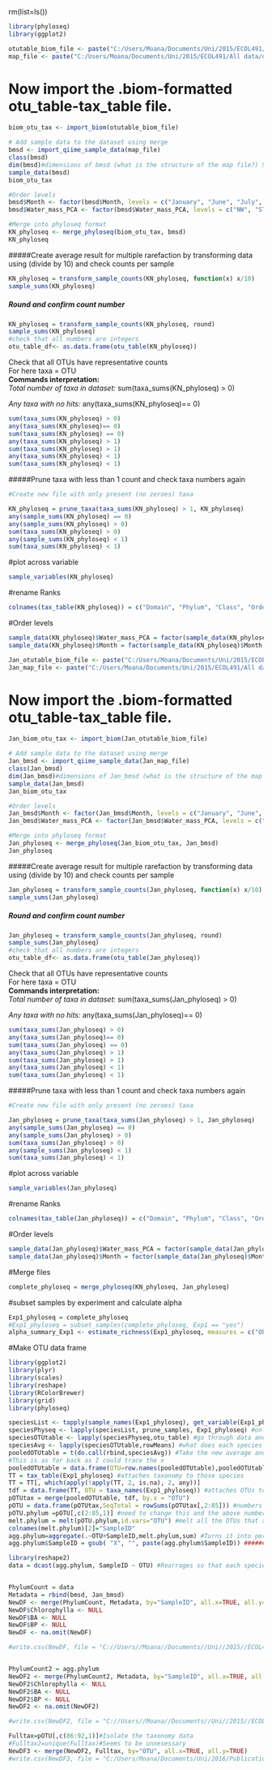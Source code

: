 rm(list=ls())

```r
library(phyloseq)
library(ggplot2)

otutable_biom_file <- paste("C:/Users/Moana/Documents/Uni/2015/ECOL491/All data/data/", "merged_otu_table.biom", sep = "")
map_file <- paste("C:/Users/Moana/Documents/Uni/2015/ECOL491/All data/data/", "Horizontal_Transect.txt", sep = "")

```


# Now import the .biom-formatted otu_table-tax_table file.
```r
biom_otu_tax <- import_biom(otutable_biom_file)

# Add sample data to the dataset using merge
bmsd <- import_qiime_sample_data(map_file)
class(bmsd)
dim(bmsd)#dimensions of bmsd (what is the structure of the map file?) Should match the number of samples and variables
sample_data(bmsd)
biom_otu_tax

#Order levels
bmsd$Month <- factor(bmsd$Month, levels = c("January", "June", "July", "December", "March", "April"))
bmsd$Water_mass_PCA <- factor(bmsd$Water_mass_PCA, levels = c("NW", "STW", "FRONT", "SAW"))

#Merge into phyloseq format
KN_phyloseq <- merge_phyloseq(biom_otu_tax, bmsd)
KN_phyloseq
```

#####Create average result for multiple rarefaction by transforming data using (divide by 10) and check counts per sample
```r
KN_phyloseq = transform_sample_counts(KN_phyloseq, function(x) x/10)
sample_sums(KN_phyloseq)
```

##### Round and confirm count number
```r
KN_phyloseq = transform_sample_counts(KN_phyloseq, round)
sample_sums(KN_phyloseq)
#check that all numbers are integers
otu_table_df<- as.data.frame(otu_table(KN_phyloseq))
```

Check that all OTUs have representative counts  
For here taxa = OTU  
__Commands interpretation:__  
_Total number of taxa in dataset:_ sum(taxa_sums(KN_phyloseq) > 0)   

_Any taxa with no hits:_ any(taxa_sums(KN_phyloseq)== 0)

```r
sum(taxa_sums(KN_phyloseq) > 0)
any(taxa_sums(KN_phyloseq)== 0)
sum(taxa_sums(KN_phyloseq) == 0)
any(taxa_sums(KN_phyloseq) > 1)
sum(taxa_sums(KN_phyloseq) > 1)
any(taxa_sums(KN_phyloseq) < 1)
sum(taxa_sums(KN_phyloseq) < 1)
```

#####Prune taxa with less than 1 count and check taxa numbers again
```r

#Create new file with only present (no zeroes) taxa

KN_phyloseq = prune_taxa(taxa_sums(KN_phyloseq) > 1, KN_phyloseq)
any(sample_sums(KN_phyloseq) == 0)
any(sample_sums(KN_phyloseq) > 0)
sum(taxa_sums(KN_phyloseq) > 0)
any(sample_sums(KN_phyloseq) < 1)
sum(taxa_sums(KN_phyloseq) < 1)
```

#plot across variable
```r
sample_variables(KN_phyloseq)
```

#rename Ranks
```r
colnames(tax_table(KN_phyloseq)) = c("Domain", "Phylum", "Class", "Order", "Family", "Genus", "Species")

```

#Order levels
```r
sample_data(KN_phyloseq)$Water_mass_PCA = factor(sample_data(KN_phyloseq)$Water_mass_PCA, levels = c("NW", "STW", "FRONT", "SAW"))
sample_data(KN_phyloseq)$Month = factor(sample_data(KN_phyloseq)$Month, levels = c("January", "June", "July", "December", "March", "April"))
```

####################################################################################################################

```r

Jan_otutable_biom_file <- paste("C:/Users/Moana/Documents/Uni/2015/ECOL491/All data/data/", "Jan_8000_merged_otu_table.biom", sep = "")
Jan_map_file <- paste("C:/Users/Moana/Documents/Uni/2015/ECOL491/All data/data/", "JanHorizontal_Transect.txt", sep = "")

```


# Now import the .biom-formatted otu_table-tax_table file.
```r
Jan_biom_otu_tax <- import_biom(Jan_otutable_biom_file)

# Add sample data to the dataset using merge
Jan_bmsd <- import_qiime_sample_data(Jan_map_file)
class(Jan_bmsd)
dim(Jan_bmsd)#dimensions of Jan_bmsd (what is the structure of the map file?) Should match the number of samples and variables
sample_data(Jan_bmsd)
Jan_biom_otu_tax

#Order levels
Jan_bmsd$Month <- factor(Jan_bmsd$Month, levels = c("January", "June", "July", "December", "March", "April"))
Jan_bmsd$Water_mass_PCA <- factor(Jan_bmsd$Water_mass_PCA, levels = c("NW", "STW", "FRONT", "SAW"))

#Merge into phyloseq format
Jan_phyloseq <- merge_phyloseq(Jan_biom_otu_tax, Jan_bmsd)
Jan_phyloseq
```

#####Create average result for multiple rarefaction by transforming data using (divide by 10) and check counts per sample
```r
Jan_phyloseq = transform_sample_counts(Jan_phyloseq, function(x) x/10)
sample_sums(Jan_phyloseq)
```

##### Round and confirm count number
```r
Jan_phyloseq = transform_sample_counts(Jan_phyloseq, round)
sample_sums(Jan_phyloseq)
#check that all numbers are integers
otu_table_df<- as.data.frame(otu_table(Jan_phyloseq))
```

Check that all OTUs have representative counts  
For here taxa = OTU  
__Commands interpretation:__  
_Total number of taxa in dataset:_ sum(taxa_sums(Jan_phyloseq) > 0)   

_Any taxa with no hits:_ any(taxa_sums(Jan_phyloseq)== 0)

```r
sum(taxa_sums(Jan_phyloseq) > 0)
any(taxa_sums(Jan_phyloseq)== 0)
sum(taxa_sums(Jan_phyloseq) == 0)
any(taxa_sums(Jan_phyloseq) > 1)
sum(taxa_sums(Jan_phyloseq) > 1)
any(taxa_sums(Jan_phyloseq) < 1)
sum(taxa_sums(Jan_phyloseq) < 1)
```

#####Prune taxa with less than 1 count and check taxa numbers again
```r

#Create new file with only present (no zeroes) taxa

Jan_phyloseq = prune_taxa(taxa_sums(Jan_phyloseq) > 1, Jan_phyloseq)
any(sample_sums(Jan_phyloseq) == 0)
any(sample_sums(Jan_phyloseq) > 0)
sum(taxa_sums(Jan_phyloseq) > 0)
any(sample_sums(Jan_phyloseq) < 1)
sum(taxa_sums(Jan_phyloseq) < 1)
```

#plot across variable
```r
sample_variables(Jan_phyloseq)
```

#rename Ranks
```r
colnames(tax_table(Jan_phyloseq)) = c("Domain", "Phylum", "Class", "Order", "Family", "Genus", "Species")

```

#Order levels
```r
sample_data(Jan_phyloseq)$Water_mass_PCA = factor(sample_data(Jan_phyloseq)$Water_mass_PCA, levels = c("NW", "STW", "FRONT", "SAW"))
sample_data(Jan_phyloseq)$Month = factor(sample_data(Jan_phyloseq)$Month, levels = c("January", "June", "July", "December", "March", "April"))
```

####################################################################################################################

#Merge files
```r
complete_phyloseq = merge_phyloseq(KN_phyloseq, Jan_phyloseq)
```


#subset samples by experiment and calculate alpha
```r
Exp1_phyloseq = complete_phyloseq
#Exp1_phyloseq = subset_samples(complete_phyloseq, Exp1 == "yes")
alpha_summary_Exp1 <- estimate_richness(Exp1_phyloseq, measures = c("Observed", "Shannon")) #gives a tabel of important numbers for when you are writing up

```

##########################################################################################################################

#Make OTU data frame
```r
library(ggplot2)
library(plyr)
library(scales)
library(reshape)
library(RColorBrewer)
library(grid)
library(phyloseq)

speciesList <- tapply(sample_names(Exp1_phyloseq), get_variable(Exp1_phyloseq, "SampleID"), c) #Makes columns of water mass types and says which samles are found there
speciesPhyseq <- lapply(speciesList, prune_samples, Exp1_phyloseq) #only samples that have these species will be kept
speciesOTUtable <- lapply(speciesPhyseq,otu_table) #go through data and extract the information that matches that data
speciesAvg <- lapply(speciesOTUtable,rowMeans) #what does each species contribute to the 100%? percent transformation
pooledOTUtable = t(do.call(rbind,speciesAvg)) #Take the new average and bind it to original document
#This is as far back as I could trace the x
pooledOTUtable = data.frame(OTU=row.names(pooledOTUtable),pooledOTUtable) #converts data to a dataframe (note that this is subsetted!!)
TT = tax_table(Exp1_phyloseq) #attaches taxonomy to those species
TT = TT[, which(apply(!apply(TT, 2, is.na), 2, any))]
tdf = data.frame(TT, OTU = taxa_names(Exp1_phyloseq)) #attaches OTUs to data frame
pOTUtax = merge(pooledOTUtable, tdf, by.x = "OTU")
pOTU = data.frame(pOTUtax,SeqTotal = rowSums(pOTUtax[,2:85])) #numbers show in which columns treatment data is located
pOTU.phylum =pOTU[,c(2:85,1)] #need to change this and the above numbers manually. The 1 refers to the column of taxonomy data
melt.phylum = melt(pOTU.phylum,id.vars="OTU") #melt all the OTUs that are one particular thing into a rank. Still has many observations for each OTU in each water mass
colnames(melt.phylum)[2]="SampleID"
agg.phylum=aggregate(.~OTU+SampleID,melt.phylum,sum) #Turns it into percentages
agg.phylum$SampleID = gsub( "X", "", paste(agg.phylum$SampleID)) ##########THIS IS MY FIX!!!!!!#######################

library(reshape2)
data = dcast(agg.phylum, SampleID ~ OTU) #Rearrages so that each species has a column


PhylumCount = data
Metadata = rbind(bmsd, Jan_bmsd)
NewDF <- merge(PhylumCount, Metadata, by="SampleID", all.x=TRUE, all.y=TRUE)
NewDF$Chlorophylla <- NULL
NewDF$BA <- NULL
NewDF$BP <- NULL
NewDF <- na.omit(NewDF)

#write.csv(NewDF, file = "C://Users//Moana//Documents//Uni//2015//ECOL491//All data//data//S_OTUMetadata.csv", row.names=FALSE)


PhylumCount2 = agg.phylum
NewDF2 <- merge(PhylumCount2, Metadata, by="SampleID", all.x=TRUE, all.y=TRUE)
NewDF2$Chlorophylla <- NULL
NewDF2$BA <- NULL
NewDF2$BP <- NULL
NewDF2 <- na.omit(NewDF2)

#write.csv(NewDF2, file = "C://Users//Moana//Documents//Uni//2015//ECOL491//All data//data//S_OTUMetadataLayout2.csv", row.names=FALSE)

Fulltax=pOTU[,c(86:92,1)]#Isolate the taxonomy data
#Fulltax2=unique(Fulltax)#Seems to be unnesessary
NewDF3 <- merge(NewDF2, Fulltax, by="OTU", all.x=TRUE, all.y=TRUE)
#write.csv(NewDF3, file = "C:/Users/Moana/Documents/Uni/2016/Publication/paper/Fulltaxonomy.csv", row.names=FALSE)


```
